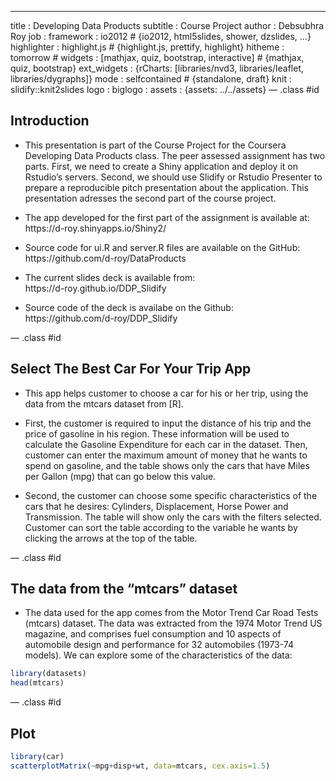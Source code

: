 ---
title       : Developing Data Products
subtitle    : Course Project
author      : Debsubhra Roy
job         : 
framework   : io2012        # {io2012, html5slides, shower, dzslides, ...}
highlighter : highlight.js  # {highlight.js, prettify, highlight}
hitheme     : tomorrow      # 
widgets     : [mathjax, quiz, bootstrap, interactive] # {mathjax, quiz, bootstrap}
ext_widgets : {rCharts: [libraries/nvd3, libraries/leaflet, libraries/dygraphs]}
mode        : selfcontained # {standalone, draft}
knit        : slidify::knit2slides
logo        : 
biglogo     : 
assets      : {assets: ../../assets}
--- .class #id

<style type="text/css">
body {background:grey transparent;
}
</style>

## Introduction

- This presentation is part of the Course Project for the Coursera Developing Data Products class. The peer assessed assignment has two parts. First, we need to create a Shiny application and deploy it on Rstudio's servers. Second, we should use Slidify or Rstudio Presenter to prepare a reproducible pitch presentation about the application. This presentation adresses the second part of the course project. 

- The app developed for the first part of the assignment is available at:<br> https://d-roy.shinyapps.io/Shiny2/ <br>
- Source code for ui.R and server.R files are available on the GitHub:<br> https://github.com/d-roy/DataProducts
- The current slides deck is available from:<br> https://d-roy.github.io/DDP_Slidify
- Source code of the deck is availabe on the Github:<br> https://github.com/d-roy/DDP_Slidify


--- .class #id

## Select The Best Car For Your Trip App

- This app helps customer to choose a car for his or her trip, using the data from the mtcars dataset from [R].

- First, the customer is required to input the distance of his trip and the price of gasoline in his region. These information will be used to calculate the Gasoline Expenditure for each car in the dataset. Then, customer can enter the maximum amount of money that he  wants to spend on gasoline, and the table shows only the cars that have Miles per Gallon (mpg) that can go below this value.

- Second, the customer can choose some specific characteristics of the cars that he desires: Cylinders, Displacement, Horse Power and Transmission. The table will show only the cars with the filters selected. Customer can sort the table according to the variable he wants by clicking the arrows at the top of the table.

--- .class #id

## The data from the "mtcars" dataset

- The data used for the app comes from the Motor Trend Car Road Tests (mtcars) dataset. The data was extracted from the 1974 Motor Trend US magazine, and comprises fuel consumption and 10 aspects of automobile design and performance for 32 automobiles (1973-74 models). We can explore some of the characteristics of the data:

```r
library(datasets)
head(mtcars)
```

--- .class #id

## Plot

```r
library(car)
scatterplotMatrix(~mpg+disp+wt, data=mtcars, cex.axis=1.5)
```
